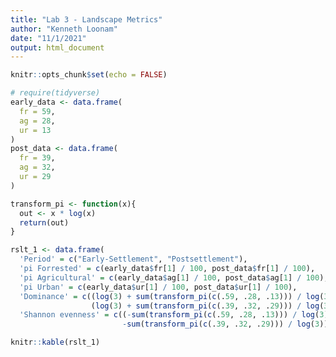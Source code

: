 ```yaml
---
title: "Lab 3 - Landscape Metrics"
author: "Kenneth Loonam"
date: "11/1/2021"
output: html_document
---
```


```r
knitr::opts_chunk$set(echo = FALSE)
```

```r
# require(tidyverse)
early_data <- data.frame(
  fr = 59,
  ag = 28,
  ur = 13
)
post_data <- data.frame(
  fr = 39,
  ag = 32,
  ur = 29
)

transform_pi <- function(x){
  out <- x * log(x)
  return(out)
} 

rslt_1 <- data.frame(
  'Period' = c("Early-Settlement", "Postsettlement"),
  'pi Forrested' = c(early_data$fr[1] / 100, post_data$fr[1] / 100),
  'pi Agricultural' = c(early_data$ag[1] / 100, post_data$ag[1] / 100),
  'pi Urban' = c(early_data$ur[1] / 100, post_data$ur[1] / 100),
  'Dominance' = c((log(3) + sum(transform_pi(c(.59, .28, .13))) / log(3)), 
                  (log(3) + sum(transform_pi(c(.39, .32, .29))) / log(3))),
  'Shannon evenness' = c((-sum(transform_pi(c(.59, .28, .13))) / log(3)),
                         -sum(transform_pi(c(.39, .32, .29))) / log(3)))

knitr::kable(rslt_1)



```
